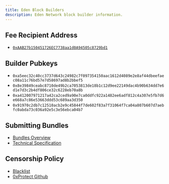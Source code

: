 ```yaml
---
title: Eden Block Builders
description: Eden Network block builder information.
---
```


## Fee Recipient Address

* [`0xAAB27b150451726EC7738aa1d0A94505c8729bd1`](https://etherscan.io/address/0xAAB27b150451726EC7738aa1d0A94505c8729bd1)

## Builder Pubkeys

* `0xa5eec32c40cc3737d643c24982c7f097354150aac1612d4089e2e8af44dbeefaec08a11c76bd57e7d58697ad8b2bbef5`
* `0x8e39849ceabc8710de49b2ca7053813de18b1c12d9ee22149dac4b90b634dd7e6d1e7d3c2b4df806ce32c6228eb70a8b`
* `0xa412007971217a42ca2ced9a90e7ca0ddfc922a1482ee6adf812c4a307e5fb7d6e668a7c86e53663ddd53c689aa3d350`
* `0x91970c2db7c12510acb2e9c45844f7de602f83a7f31064f7ca04a807b607d7aebfc0abda73c036a92e5c3e56ebca04b7`

## Submitting Bundles

* [Bundles Overview](/eden-bundles/overview)
* [Technical Specification](/eden-bundles/searchers/advanced/rpc-endpoint)

## Censorship Policy

* [Blacklist](https://etherscan.io/address/0x97044531D0fD5B84438499A49629488105Dc58e6)
* [0xProtect Github](https://github.com/0xprotect)
